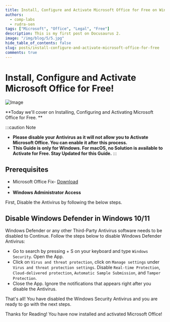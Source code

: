 ```yaml
---
title: Install, Configure and Activate Microsoft Office for Free on Windows
authors:
  - comp-labs
  - rudra-sen
tags: ["Microsoft", "Office", "Legal", "Free"]
description: This is my first post on Docusaurus 2.
image: "/img/blog/5/5.jpg"
hide_table_of_contents: false
slug: posts/install-configure-and-activate-microsoft-office-for-free
comments: true
---
```



# Install, Configure and Activate Microsoft Office for Free!

![Image](/img/blog/5/5.jpg)

**Today we'll cover on Installing, Configuring and Activating Microsoft Office for Free. **

<!-- truncate -->

:::caution Note
- **Please disable your Antivirus as it will not allow you to Activate Microsoft Office. You can enable it after this process.**
- **This Guide is only for Windows. For macOS, no Solution is available to Activate for Free. Stay Updated for this Guide.**
:::

## Prerequisites

- Microsoft Office Fix- [Download](#)
- <Microlink url='https://www.win-rar.com/postdownload.html?&L=0' />
- **Windows Administrator Access**

First, Disable the Antivirus by following the below steps.

## Disable Windows Defender in Windows 10/11

Windows Defender or any other Third-Party Antivirus software needs to be disabled to Continue. Follow the steps below to disable Windows Defender Antivirus:

- Go to search by pressing <kbd><FontAwesomeIcon icon={faWindows} /></kbd> + S on your keyboard and type `Windows Security`. Open the App.
- Click on `Virus and threat protection`, click on `Manage settings` under `Virus and threat protection settings`. Disable `Real-time Protection`, `Cloud-delivered protection`, `Automatic Sample Submission`, and `Tamper Protection`.
- Close the App. Ignore the notifications that appears right after you disable the Antivirus.

That's all! You have disabled the Windows Security Antivirus and you are ready to go with the next steps.

Thanks for Reading! You have now installed and activated Microsoft Office!
